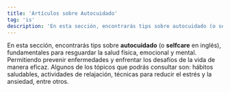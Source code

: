```yaml
---
title: 'Artículos sobre Autocuidado'
tag: 'is'
description: 'En esta sección, encontrarás tips sobre autocuidado (o selfcare en inglés), fundamentales para resguardar la salud física, emocional y mental. Permitiendo prevenir enfermedades y enfrentar los desafíos de la vida de manera eficaz. Algunos de los tópicos que podrás consultar son: hábitos saludables, actividades de relajación, técnicas para reducir el estrés y la ansiedad, entre otros.'
---
```


En esta sección, encontrarás tips sobre **autocuidado** (o **selfcare** en inglés), fundamentales para resguardar la salud física, emocional y mental. Permitiendo prevenir enfermedades y enfrentar los desafíos de la vida de manera eficaz. Algunos de los tópicos que podrás consultar son: hábitos saludables, actividades de relajación, técnicas para reducir el estrés y la ansiedad, entre otros.